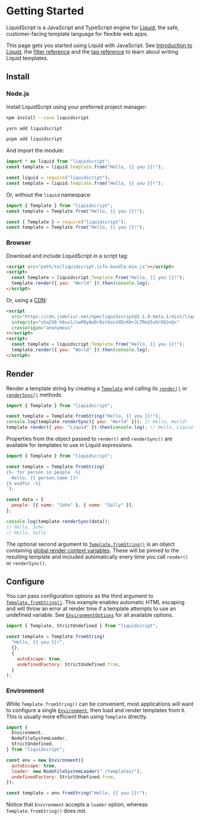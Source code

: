 
# Getting Started

LiquidScript is a JavaScript and TypeScript engine for [Liquid](https://shopify.github.io/liquid/), the safe, customer-facing template language for flexible web apps.

This page gets you started using Liquid with JavaScript. See [Introduction to Liquid](../language/introduction.md), the [filter reference](../language/filters.md) and the [tag reference](../language/tags.md) to learn about writing Liquid templates.

## Install

### Node.js

Install LiquidScript using your preferred project manager:

<Tabs groupId="js-package">
<TabItem value="npm" label="npm">

```bash
npm install --save liquidscript
```

</TabItem>
<TabItem value="yarn" label="yarn">

```bash
yarn add liquidscript
```

</TabItem>
<TabItem value="pnpm" label="pnpm">

```bash
pnpm add liquidscript
```

</TabItem>
</Tabs>

And import the module:

<Tabs groupId="js-modules">
<TabItem value="esm" label="ESM">

```js
import * as liquid from "liquidscript";
const template = liquid.Template.from("Hello, {{ you }}!");
```

</TabItem>
<TabItem value="cjs" label="CJS">

```js
const liquid = require("liquidscript");
const template = liquid.Template.from("Hello, {{ you }}!");
```

</TabItem>
</Tabs>

Or, without the `liquid` namespace:

<Tabs groupId="js-modules">
<TabItem value="esm" label="ESM">

```js
import { Template } from "liquidscript";
const template = Template.from("Hello, {{ you }}!");
```

</TabItem>
<TabItem value="cjs" label="CJS">

```js
const { Template } = require("liquidscript");
const template = Template.from("Hello, {{ you }}!");
```

</TabItem>
</Tabs>

### Browser

Download and include LiquidScript in a script tag:

```html
<script src="path/to/liquidscript.iife.bundle.min.js"></script>
<script>
  const template = liquidscript.Template.from("Hello, {{ you }}!");
  template.render({ you: "World" }).then(console.log);
</script>
```

Or, using a [CDN](https://www.jsdelivr.com/package/npm/liquidscript):

```html
<script
  src="https://cdn.jsdelivr.net/npm/liquidscript@1.1.0-beta.1/dist/liquidscript.iife.bundle.min.js"
  integrity="sha256-h6usl/cwPBy0oDrQstXoiVXDcKH+JLTRm15vH/OOJnQ="
  crossorigin="anonymous"
></script>
<script>
  const template = liquidscript.Template.from("Hello, {{ you }}!");
  template.render({ you: "World" }).then(console.log);
</script>
```

## Render

Render a template string by creating a [`Template`](../api/classes/Template.md) and calling its [`render()`](../api/classes/Template.md#render) or [`renderSync()`](../api/classes/Template.md#rendersync) methods.

```js
import { Template } from "liquidscript";

const template = Template.fromString("Hello, {{ you }}!");
console.log(template.renderSync({ you: "World" })); // Hello, World!
template.render({ you: "Liquid" }).then(console.log); // Hello, Liquid!
```

Properties from the object passed to `render()` and `renderSync()` are available for templates to use in Liquid expressions.

```javascript
import { Template } from "liquidscript";

const template = Template.fromString(`
{%- for person in people -%}
  Hello, {{ person.name }}!
{% endfor -%}
`);

const data = {
  people: [{ name: "John" }, { name: "Sally" }],
};

console.log(template.renderSync(data));
// Hello, John
// Hello, Sally
```

The optional second argument to [`Template.fromString()`](../api/classes/Template.md#fromstring) is an object containing [global render context variables](./render-context.md#template-globals). These will be pinned to the resulting template and included automatically every time you call `render()` or `renderSync()`.

## Configure

You can pass configuration options as the third argument to [`Template.fromString()`](../api/classes/Template.md#fromstring). This example enables automatic HTML escaping and will throw an error at render time if a template attempts to use an undefined variable. See [`EnvironmentOptions`](../api/modules.md#environmentoptions) for all available options.

```javascript
import { Template, StrictUndefined } from "liquidscript";

const template = Template.fromString(
  "Hello, {{ you }}!",
  {},
  {
    autoEscape: true,
    undefinedFactory: StrictUndefined.from,
  }
);
```

### Environment

While `Template.fromString()` can be convenient, most applications will want to configure a single [`Environment`](../api/classes/Environment.md), then load and render templates from it. This is usually more efficient than using `Template` directly.

```javascript
import {
  Environment,
  NodeFileSystemLoader,
  StrictUndefined,
} from "liquidscript";

const env = new Environment({
  autoEscape: true,
  loader: new NodeFileSystemLoader("./templates/"),
  undefinedFactory: StrictUndefined.from,
});

const template = env.fromString("Hello, {{ you }}!");
```

Notice that `Environment` accepts a `loader` option, whereas `Template.fromString()` does not.
